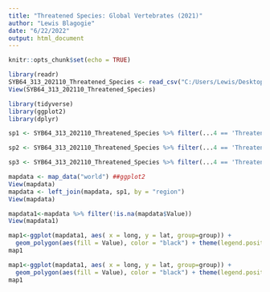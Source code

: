 ```yaml
---
title: "Threatened Species: Global Vertebrates (2021)"
author: "Lewis Blagogie"
date: "6/22/2022"
output: html_document
---
```


```r
knitr::opts_chunk$set(echo = TRUE)

library(readr)
SYB64_313_202110_Threatened_Species <- read_csv("C:/Users/Lewis/Desktop/DATA/clim data/SYB64_313_202110_Threatened Species.csv")
View(SYB64_313_202110_Threatened_Species)

library(tidyverse)
library(ggplot2)
library(dplyr)
```

```r

sp1 <- SYB64_313_202110_Threatened_Species %>% filter(...4 == 'Threatened Species: Vertebrates (number)') %>% dplyr::select(`Threatened species`, ...3, ...4, ...5) %>% rename("region" = `Threatened species`, "Year" = ...3, "Species" = ...4, "Value" = ...5) %>% filter(Year == 2021) %>% mutate(Species = recode(Species, "Threatened Species: Vertebrates (number)" = "vertebrates")) %>% dplyr::select(region, Value, Year) %>% dplyr::select(region, Value) %>% arrange(desc(Value))

```

```r
sp2 <- SYB64_313_202110_Threatened_Species %>% filter(...4 == 'Threatened Species: Invertebrates (number)') %>% dplyr::select(`Threatened species`, ...3, ...4, ...5) %>% rename("region" = `Threatened species`, "Year" = ...3, "Species" = ...4, "Value" = ...5) %>% filter(Year == 2021) %>% mutate(Species = recode(Species, "Threatened Species: Vertebrates (number)" = "Inertebrates")) %>% dplyr::select(region, Value, Year) %>% dplyr::select(region, Value)
```

```r
sp3 <- SYB64_313_202110_Threatened_Species %>% filter(...4 == 'Threatened Species: Plants (number)') %>% dplyr::select(`Threatened species`, ...3, ...4, ...5) %>% rename("region" = `Threatened species`, "Year" = ...3, "Species" = ...4, "Value" = ...5) %>% filter(Year == 2021) %>% mutate(Species = recode(Species, "Threatened Species: Plants (number)" = "Plants")) %>% dplyr::select(region, Value, Year) %>% dplyr::select(region, Value) 
```



```r

mapdata <- map_data("world") ##ggplot2
View(mapdata)
mapdata <- left_join(mapdata, sp1, by = "region")
View(mapdata)

mapdata1<-mapdata %>% filter(!is.na(mapdata$Value))
View(mapdata1)

map1<-ggplot(mapdata1, aes( x = long, y = lat, group=group)) +
  geom_polygon(aes(fill = Value), color = "black") + theme(legend.position = "center")
map1
```


```r

map1<-ggplot(mapdata1, aes( x = long, y = lat, group=group)) +
  geom_polygon(aes(fill = Value), color = "black") + theme(legend.position = "left") + theme_bw()
map1
```